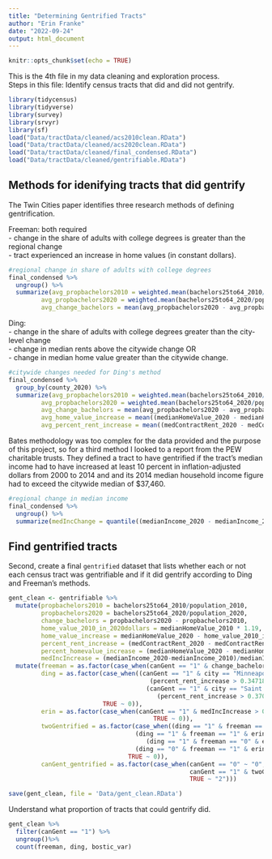```yaml
---
title: "Determining Gentrified Tracts"
author: "Erin Franke"
date: "2022-09-24"
output: html_document
---
```


```r
knitr::opts_chunk$set(echo = TRUE)
```

This is the 4th file in my data cleaning and exploration process. \
Steps in this file: Identify census tracts that did and did not gentrify.  \

```r
library(tidycensus)
library(tidyverse)
library(survey)
library(srvyr)
library(sf)
load("Data/tractData/cleaned/acs2010clean.RData")
load("Data/tractData/cleaned/acs2020clean.RData")
load("Data/tractData/cleaned/final_condensed.RData")
load("Data/tractData/cleaned/gentrifiable.RData")
```

## Methods for idenifying tracts that did gentrify

The Twin Cities paper identifies three research methods of defining gentrification.

Freeman: both required \
- change in the share of adults with college degrees is greater than the regional change \
- tract experienced an increase in home values (in constant dollars).

```r
#regional change in share of adults with college degrees
final_condensed %>%
  ungroup() %>%
  summarize(avg_propbachelors2010 = weighted.mean(bachelors25to64_2010/population_2010, population_2010), 
         avg_propbachelors2020 = weighted.mean(bachelors25to64_2020/population_2020, population_2020), 
         avg_change_bachelors = mean(avg_propbachelors2020 - avg_propbachelors2010, na.rm = TRUE))
```

Ding: \
- change in the share of adults with college degrees greater than the city-level change \
- change in median rents above the citywide change OR \
- change in median home value greater than the citywide change. \

```r
#citywide changes needed for Ding's method
final_condensed %>%
  group_by(county_2020) %>%
  summarize(avg_propbachelors2010 = weighted.mean(bachelors25to64_2010/population_2010, population_2010), 
         avg_propbachelors2020 = weighted.mean(bachelors25to64_2020/population_2020, population_2020),
         avg_change_bachelors = mean(avg_propbachelors2020 - avg_propbachelors2010),
         avg_home_value_increase = mean((medianHomeValue_2020 - medianHomeValue_2010)/medianHomeValue_2010, na.rm = TRUE),
         avg_percent_rent_increase = mean((medContractRent_2020 - medContractRent_2010)/medContractRent_2010, na.rm = TRUE))
```

Bates methodology was too complex for the data provided and the purpose of this project, so for a third method I looked to a report from the PEW charitable trusts. They defined a tract to have gentrified if the tract’s median income had to have increased at least 10 percent in inflation-adjusted dollars from 2000 to 2014 and and its 2014 median household income figure had to exceed the citywide median of $37,460.

```r
#regional change in median income
final_condensed %>%
  ungroup() %>%
  summarize(medIncChange = quantile((medianIncome_2020 - medianIncome_2010)/medianIncome_2010, 0.6))
```
  
## Find gentrified tracts 

Second, create a final `gentrified` dataset that lists whether each or not each census tract was gentrifiable and if it did gentrify according to Ding and Freeman's methods.

```r
gent_clean <- gentrifiable %>%
  mutate(propbachelors2010 = bachelors25to64_2010/population_2010, 
         propbachelors2020 = bachelors25to64_2020/population_2020, 
         change_bachelors = propbachelors2020 - propbachelors2010,
         home_value_2010_in_2020dollars = medianHomeValue_2010 * 1.19,
         home_value_increase = medianHomeValue_2020 - home_value_2010_in_2020dollars,
         percent_rent_increase = (medContractRent_2020 - medContractRent_2010)/(medContractRent_2010),
         percent_homevalue_increase = (medianHomeValue_2020 - medianHomeValue_2010)/medianHomeValue_2010,
         medIncIncrease = (medianIncome_2020-medianIncome_2010)/medianIncome_2010) %>%
  mutate(freeman = as.factor(case_when(canGent == "1" & change_bachelors > 0.0286 & home_value_increase > 0 ~ 1, TRUE ~ 0)), 
         ding = as.factor(case_when((canGent == "1" & city == "Minneapolis" & change_bachelors > 0.03448868 & 
                                       (percent_rent_increase > 0.3471872 | percent_homevalue_increase >0.13935736)) |
                                      (canGent == "1" & city == "Saint Paul" & change_bachelors > 0.01434438 &
                                         (percent_rent_increase > 0.3702282| percent_homevalue_increase > 0.06747509)) ~ 1, 
                          TRUE ~ 0)), 
         erin = as.factor(case_when(canGent == "1" & medIncIncrease > 0.3967654 ~ 1, 
                                        TRUE ~ 0)), 
         twoGentrified = as.factor(case_when((ding == "1" & freeman == "1" & erin == "1")|
                                   (ding == "1" & freeman == "1" & erin == "0")|
                                      (ding == "1" & freeman == "0" & erin == "1")|
                                   (ding == "0" & freeman == "1" & erin == "1") ~ 1, 
                                 TRUE ~ 0)), 
         canGent_gentrified = as.factor(case_when(canGent == "0" ~ "0", 
                                                  canGent == "1" & twoGentrified == "0" ~ "1", 
                                                  TRUE ~ "2")))
```

```r
save(gent_clean, file = 'Data/gent_clean.RData')
```


Understand what proportion of tracts that could gentrify did. 

```r
gent_clean %>%
  filter(canGent == "1") %>%
  ungroup()%>%
  count(freeman, ding, bostic_var)
```

